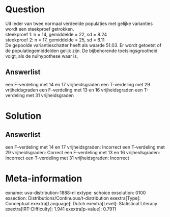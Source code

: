 Question
========

Uit ieder van twee normaal verdeelde populaties met gelijke varianties
wordt een steekproef getrokken.\
steekproef 1: n = 14, gemiddelde = 22, sd = 8.24\
steekproef 2: n = 17, gemiddelde = 25, sd = 6.11\
De gepoolde variantieschatter heeft als waarde 51.03. Er wordt getoetst
of de populatiegemiddelden gelijk zijn. De bijbehorende
toetsingsgrootheid volgt, als de nulhypothese waar is,

Answerlist
----------

een F-verdeling met 14 en 17 vrijheidsgraden
een T-verdeling met 29 vrijheidsgraden
een F-verdeling met 13 en 16 vrijheidsgraden
een T-verdeling met 31 vrijheidsgraden

Solution
========

Answerlist
----------

een F-verdeling met 14 en 17 vrijheidsgraden: Incorrect
een T-verdeling met 29 vrijheidsgraden: Correct
een F-verdeling met 13 en 16 vrijheidsgraden: Incorrect
een T-verdeling met 31 vrijheidsgraden: Incorrect

Meta-information
================
exname: uva-distribution-1888-nl
extype: schoice
exsolution: 0100
exsection: Distributions/Continuous/t-distribution
exextra[Type]: Conceptual
exextra[Language]: Dutch
exextra[Level]: Statistical Literacy
exextra[IRT-Difficulty]: 1.941
exextra[p-value]: 0.7911
